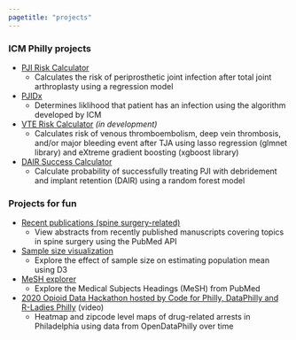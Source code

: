 ```yaml
---
pagetitle: "projects"
---
```



### ICM Philly projects

* <a href="https://pjirisk.shinyapps.io/pji_calc/" target="_blank">PJI Risk Calculator</a>
  * Calculates the risk of periprosthetic joint infection after total joint arthroplasty using a regression model

* <a href="https://pjirisk.shinyapps.io/pjidx/" target="_blank">PJIDx</a>
  * Determines liklihood that patient has an infection using the algorithm developed by ICM

* <a href="https://pjirisk.shinyapps.io/vte_risk_calculator/" target=_"blank">VTE Risk Calculator</a> <i>(in development)</i>
  * Calculates risk of venous thromboembolism, deep vein thrombosis, and/or major bleeding event after TJA using lasso regression (glmnet library) and eXtreme gradient boosting (xgboost library)

* <a href="https://pjirisk.shinyapps.io/DAIR_Calculator/" target=_"blank">DAIR Success Calculator</a>
  * Calculate probability of successfully treating PJI with debridement and implant retention (DAIR) using a random forest model


### Projects for fun

* <a href="https://knicholsonphd.shinyapps.io/spine_pubs/" target="_blank">Recent publications (spine surgery-related)</a>
  * View abstracts from recently published manuscripts covering topics in spine surgery using the PubMed API

* <a href="https://knicholsonphd.shinyapps.io/confidence_intervals/" target="_blank">Sample size visualization</a>
  * Explore the effect of sample size on estimating population mean using D3

* <a href="https://knicholsonphd.shinyapps.io/mesh_api/" target="_blank">MeSH explorer</a>
  * Explore the Medical Subjects Headings (MeSH) from PubMed

* <a href="./files/datahack2020_video_sm.mp4">2020 Opioid Data Hackathon hosted by Code for Philly, DataPhilly and R-Ladies Philly</a> (video)
  * Heatmap and zipcode level maps of drug-related arrests in Philadelphia using data from OpenDataPhilly over time
